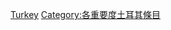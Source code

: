 {{Emptycat}}
{{Articles by Importance|topic=土耳其|project=土耳其|format=toc}}

[[Category:中重要度条目|Turkey]]
[[Category:各重要度土耳其條目‎|Category:各重要度土耳其條目‎]]